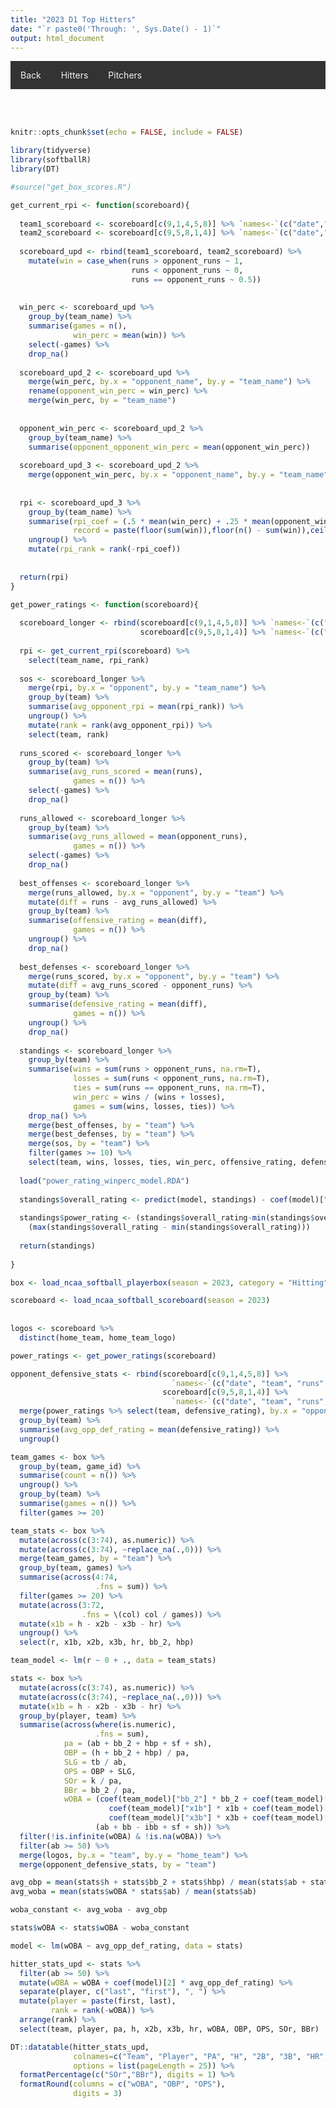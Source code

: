 ```yaml
---
title: "2023 D1 Top Hitters"
date: "`r paste0('Through: ', Sys.Date() - 1)`"
output: html_document
---
```


```{=html}
<!-- Google tag (gtag.js) -->
<script async src="https://www.googletagmanager.com/gtag/js?id=G-LMKQBFKL2F"></script>
<script>
  window.dataLayer = window.dataLayer || [];
  function gtag(){dataLayer.push(arguments);}
  gtag('js', new Date());

  gtag('config', 'G-LMKQBFKL2F');
</script>
    
<meta charset="utf-8" />
<meta name="generator" content="pandoc" />
<meta http-equiv="X-UA-Compatible" content="IE=EDGE" />

<style>
    
/* Style the top navigation bar */
.topnav {
  overflow: hidden;
  background-color: #333;
}

/* Style the topnav links */
.topnav a {
  float: left;
  display: block;
  color: #f2f2f2;
  text-align: center;
  padding: 14px 16px;
  text-decoration: none;
}

/* Change color on hover */
.topnav a:hover {
  background-color: #ddd;
  color: black;
}

</style>

<body>

<div class="topnav">
      <a href="../../portfolio.html">Back</a>
      <a href="top_hitters.html">Hitters</a>
      <a href="top_pitchers.html">Pitchers</a>
    </div>
    
</body>
```

<style type="text/css">

h1.title {
  font-size: 38px;
  text-align: center;
}
h4.date {
  font-size: 18px;
  text-align: center;
}
</style>

<br>
<br>

```r
knitr::opts_chunk$set(echo = FALSE, include = FALSE)

library(tidyverse)
library(softballR)
library(DT)

#source("get_box_scores.R")
```

```r
get_current_rpi <- function(scoreboard){
  
  team1_scoreboard <- scoreboard[c(9,1,4,5,8)] %>% `names<-`(c("date","team_name","runs","opponent_name","opponent_runs"))
  team2_scoreboard <- scoreboard[c(9,5,8,1,4)] %>% `names<-`(c("date","team_name","runs","opponent_name","opponent_runs"))
  
  scoreboard_upd <- rbind(team1_scoreboard, team2_scoreboard) %>%
    mutate(win = case_when(runs > opponent_runs ~ 1,
                           runs < opponent_runs ~ 0,
                           runs == opponent_runs ~ 0.5))
  
  
  win_perc <- scoreboard_upd %>%
    group_by(team_name) %>%
    summarise(games = n(),
              win_perc = mean(win)) %>%
    select(-games) %>% 
    drop_na()
  
  scoreboard_upd_2 <- scoreboard_upd %>%
    merge(win_perc, by.x = "opponent_name", by.y = "team_name") %>%
    rename(opponent_win_perc = win_perc) %>%
    merge(win_perc, by = "team_name")
  
  
  opponent_win_perc <- scoreboard_upd_2 %>%
    group_by(team_name) %>%
    summarise(opponent_opponent_win_perc = mean(opponent_win_perc))
  
  scoreboard_upd_3 <- scoreboard_upd_2 %>%
    merge(opponent_win_perc, by.x = "opponent_name", by.y = "team_name")
  
  
  rpi <- scoreboard_upd_3 %>%
    group_by(team_name) %>%
    summarise(rpi_coef = (.5 * mean(win_perc) + .25 * mean(opponent_win_perc) + .25 * mean(opponent_opponent_win_perc)),
              record = paste(floor(sum(win)),floor(n() - sum(win)),ceiling(sum(win) %% 1), sep = "-")) %>%
    ungroup() %>%
    mutate(rpi_rank = rank(-rpi_coef))
  
  
  return(rpi)
}

get_power_ratings <- function(scoreboard){
  
  scoreboard_longer <- rbind(scoreboard[c(9,1,4,5,8)] %>% `names<-`(c("date", "team", "runs", "opponent", "opponent_runs")),
                             scoreboard[c(9,5,8,1,4)] %>% `names<-`(c("date", "team", "runs", "opponent", "opponent_runs")))
  
  rpi <- get_current_rpi(scoreboard) %>%
    select(team_name, rpi_rank)
  
  sos <- scoreboard_longer %>%
    merge(rpi, by.x = "opponent", by.y = "team_name") %>%
    group_by(team) %>%
    summarise(avg_opponent_rpi = mean(rpi_rank)) %>%
    ungroup() %>%
    mutate(rank = rank(avg_opponent_rpi)) %>%
    select(team, rank)
  
  runs_scored <- scoreboard_longer %>% 
    group_by(team) %>% 
    summarise(avg_runs_scored = mean(runs),
              games = n()) %>% 
    select(-games) %>% 
    drop_na()
  
  runs_allowed <- scoreboard_longer %>% 
    group_by(team) %>% 
    summarise(avg_runs_allowed = mean(opponent_runs),
              games = n()) %>% 
    select(-games) %>% 
    drop_na()
  
  best_offenses <- scoreboard_longer %>% 
    merge(runs_allowed, by.x = "opponent", by.y = "team") %>% 
    mutate(diff = runs - avg_runs_allowed) %>% 
    group_by(team) %>% 
    summarise(offensive_rating = mean(diff),
              games = n()) %>% 
    ungroup() %>% 
    drop_na()
  
  best_defenses <- scoreboard_longer %>% 
    merge(runs_scored, by.x = "opponent", by.y = "team") %>% 
    mutate(diff = avg_runs_scored - opponent_runs) %>% 
    group_by(team) %>% 
    summarise(defensive_rating = mean(diff),
              games = n()) %>% 
    ungroup() %>% 
    drop_na()
  
  standings <- scoreboard_longer %>% 
    group_by(team) %>% 
    summarise(wins = sum(runs > opponent_runs, na.rm=T),
              losses = sum(runs < opponent_runs, na.rm=T),
              ties = sum(runs == opponent_runs, na.rm=T),
              win_perc = wins / (wins + losses),
              games = sum(wins, losses, ties)) %>% 
    drop_na() %>% 
    merge(best_offenses, by = "team") %>% 
    merge(best_defenses, by = "team") %>% 
    merge(sos, by = "team") %>% 
    filter(games >= 10) %>% 
    select(team, wins, losses, ties, win_perc, offensive_rating, defensive_rating, rank) 
  
  load("power_rating_winperc_model.RDA")
  
  standings$overall_rating <- predict(model, standings) - coef(model)["rank"] * standings$rank
  
  standings$power_rating <- (standings$overall_rating-min(standings$overall_rating)) / 
    (max(standings$overall_rating - min(standings$overall_rating)))
  
  return(standings)
  
}
```


```r
box <- load_ncaa_softball_playerbox(season = 2023, category = "Hitting")

scoreboard <- load_ncaa_softball_scoreboard(season = 2023)
  
  
logos <- scoreboard %>% 
  distinct(home_team, home_team_logo)

power_ratings <- get_power_ratings(scoreboard)

opponent_defensive_stats <- rbind(scoreboard[c(9,1,4,5,8)] %>% 
                                    `names<-`(c("date", "team", "runs", "opponent", "opponent_runs")),
                                  scoreboard[c(9,5,8,1,4)] %>% 
                                    `names<-`(c("date", "team", "runs", "opponent", "opponent_runs"))) %>% 
  merge(power_ratings %>% select(team, defensive_rating), by.x = "opponent", by.y = "team") %>% 
  group_by(team) %>% 
  summarise(avg_opp_def_rating = mean(defensive_rating)) %>% 
  ungroup()

team_games <- box %>% 
  group_by(team, game_id) %>% 
  summarise(count = n()) %>% 
  ungroup() %>% 
  group_by(team) %>% 
  summarise(games = n()) %>% 
  filter(games >= 20)

team_stats <- box %>% 
  mutate(across(c(3:74), as.numeric)) %>% 
  mutate(across(c(3:74), ~replace_na(.,0))) %>% 
  merge(team_games, by = "team") %>% 
  group_by(team, games) %>% 
  summarise(across(4:74, 
                   .fns = sum)) %>% 
  filter(games >= 20) %>%
  mutate(across(3:72,
                .fns = \(col) col / games)) %>% 
  mutate(x1b = h - x2b - x3b - hr) %>% 
  ungroup() %>% 
  select(r, x1b, x2b, x3b, hr, bb_2, hbp)

team_model <- lm(r ~ 0 + ., data = team_stats)

stats <- box %>% 
  mutate(across(c(3:74), as.numeric)) %>% 
  mutate(across(c(3:74), ~replace_na(.,0))) %>% 
  mutate(x1b = h - x2b - x3b - hr) %>% 
  group_by(player, team) %>% 
  summarise(across(where(is.numeric), 
                   .fns = sum),
            pa = (ab + bb_2 + hbp + sf + sh),
            OBP = (h + bb_2 + hbp) / pa,
            SLG = tb / ab,
            OPS = OBP + SLG,
            SOr = k / pa,
            BBr = bb_2 / pa,
            wOBA = (coef(team_model)["bb_2"] * bb_2 + coef(team_model)["hbp"] * hbp + 
                      coef(team_model)["x1b"] * x1b + coef(team_model)["x2b"] * x2b +
                      coef(team_model)["x3b"] * x3b + coef(team_model)["hr"] * hr) /
                   (ab + bb - ibb + sf + sh)) %>% 
  filter(!is.infinite(wOBA) & !is.na(wOBA)) %>% 
  filter(ab >= 50) %>% 
  merge(logos, by.x = "team", by.y = "home_team") %>% 
  merge(opponent_defensive_stats, by = "team")

avg_obp = mean(stats$h + stats$bb_2 + stats$hbp) / mean(stats$ab + stats$bb + stats$hbp + stats$sf + stats$sh)
avg_woba = mean(stats$wOBA * stats$ab) / mean(stats$ab)

woba_constant <- avg_woba - avg_obp

stats$wOBA <- stats$wOBA - woba_constant

model <- lm(wOBA ~ avg_opp_def_rating, data = stats)

hitter_stats_upd <- stats %>% 
  filter(ab >= 50) %>% 
  mutate(wOBA = wOBA + coef(model)[2] * avg_opp_def_rating) %>% 
  separate(player, c("last", "first"), ", ") %>% 
  mutate(player = paste(first, last),
         rank = rank(-wOBA)) %>% 
  arrange(rank) %>% 
  select(team, player, pa, h, x2b, x3b, hr, wOBA, OBP, OPS, SOr, BBr)
```

```r
DT::datatable(hitter_stats_upd, 
              colnames=c("Team", "Player", "PA", "H", "2B", "3B", "HR", "wOBA", "OBP", "OPS", "SO Rate", "BB Rate"),
              options = list(pageLength = 25)) %>%
  formatPercentage(c("SOr","BBr"), digits = 1) %>% 
  formatRound(columns = c("wOBA", "OBP", "OPS"),
              digits = 3)
```

